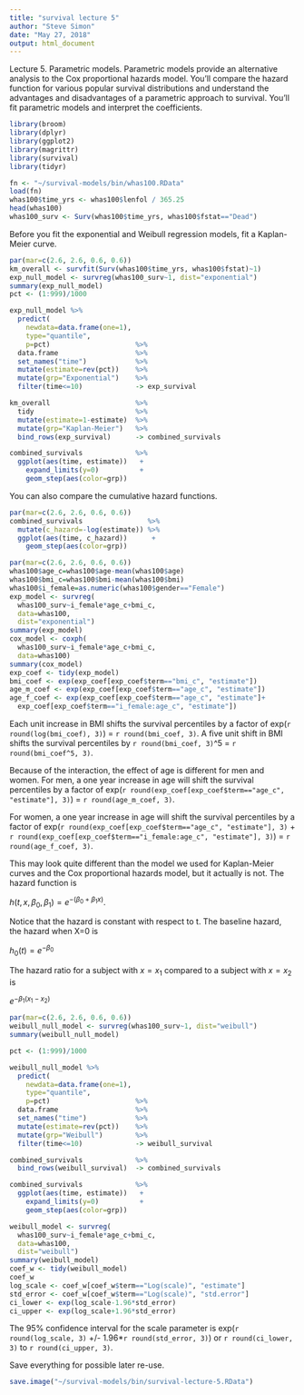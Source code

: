 ```yaml
---
title: "survival lecture 5"
author: "Steve Simon"
date: "May 27, 2018"
output: html_document
---
```


Lecture 5. Parametric models. Parametric models provide an alternative analysis to the Cox proportional hazards model. You'll compare the hazard function for various popular survival distributions and understand the advantages and disadvantages of a parametric approach to survival. You'll fit parametric models and interpret the coefficients.

```r
library(broom)
library(dplyr)
library(ggplot2)
library(magrittr)
library(survival)
library(tidyr)
```


```r
fn <- "~/survival-models/bin/whas100.RData" 
load(fn)
whas100$time_yrs <- whas100$lenfol / 365.25
head(whas100)
whas100_surv <- Surv(whas100$time_yrs, whas100$fstat=="Dead")
```

Before you fit the exponential and Weibull regression models, fit a Kaplan-Meier curve.

```r
par(mar=c(2.6, 2.6, 0.6, 0.6))
km_overall <- survfit(Surv(whas100$time_yrs, whas100$fstat)~1)
exp_null_model <- survreg(whas100_surv~1, dist="exponential")
summary(exp_null_model)
pct <- (1:999)/1000

exp_null_model %>%
  predict(
    newdata=data.frame(one=1),
    type="quantile",
    p=pct)                     %>%
  data.frame                   %>%
  set_names("time")            %>%
  mutate(estimate=rev(pct))    %>%
  mutate(grp="Exponential")    %>%
  filter(time<=10)             -> exp_survival

km_overall                     %>%
  tidy                         %>%
  mutate(estimate=1-estimate)  %>%
  mutate(grp="Kaplan-Meier")   %>%
  bind_rows(exp_survival)      -> combined_survivals

combined_survivals             %>%
  ggplot(aes(time, estimate))   +
    expand_limits(y=0)          +
    geom_step(aes(color=grp))

```

You can also compare the cumulative hazard functions.

```r
par(mar=c(2.6, 2.6, 0.6, 0.6))
combined_survivals                %>%
  mutate(c_hazard=-log(estimate)) %>%
  ggplot(aes(time, c_hazard))      +
    geom_step(aes(color=grp))
```

```r
par(mar=c(2.6, 2.6, 0.6, 0.6))
whas100$age_c=whas100$age-mean(whas100$age)
whas100$bmi_c=whas100$bmi-mean(whas100$bmi)
whas100$i_female=as.numeric(whas100$gender=="Female")
exp_model <- survreg(
  whas100_surv~i_female*age_c+bmi_c, 
  data=whas100, 
  dist="exponential")
summary(exp_model)
cox_model <- coxph(
  whas100_surv~i_female*age_c+bmi_c, 
  data=whas100)
summary(cox_model)
exp_coef <- tidy(exp_model)
bmi_coef <- exp(exp_coef[exp_coef$term=="bmi_c", "estimate"])
age_m_coef <- exp(exp_coef[exp_coef$term=="age_c", "estimate"])
age_f_coef <- exp(exp_coef[exp_coef$term=="age_c", "estimate"]+
  exp_coef[exp_coef$term=="i_female:age_c", "estimate"])
```

Each unit increase in BMI shifts the survival percentiles by a factor of exp(`r round(log(bmi_coef), 3)`) = `r round(bmi_coef, 3)`. A five unit shift in BMI shifts the survival percentiles by `r round(bmi_coef, 3)`^5 = `r round(bmi_coef^5, 3)`. 

Because of the interaction, the effect of age is different for men and women. For men, a one year increase in age will shift the survival percentiles by a factor of
exp(`r round(exp_coef[exp_coef$term=="age_c", "estimate"], 3)`) = `r round(age_m_coef, 3)`. 

For women, a one year increase in age will shift the survival percentiles by a factor of exp(`r round(exp_coef[exp_coef$term=="age_c", "estimate"], 3)` + `r round(exp_coef[exp_coef$term=="i_female:age_c", "estimate"], 3)`) = `r round(age_f_coef, 3)`.

This may look quite different than the model we used for Kaplan-Meier curves and the Cox proportional hazards model, but it actually is not. The hazard function is 

$h(t, x, \beta_0, \beta_1)=e^{-(\beta_0+\beta_1 x)}$.

Notice that the hazard is constant with respect to t. The baseline hazard, the hazard when X=0 is

$h_0(t)=e^{-\beta_0}$

The hazard ratio for a subject with $x=x_1$ compared to a subject with $x=x_2$ is

$e^{-\beta_1 (x_1-x_2)}$


```r
par(mar=c(2.6, 2.6, 0.6, 0.6))
weibull_null_model <- survreg(whas100_surv~1, dist="weibull")
summary(weibull_null_model)

pct <- (1:999)/1000

weibull_null_model %>%
  predict(
    newdata=data.frame(one=1),
    type="quantile",
    p=pct)                     %>%
  data.frame                   %>%
  set_names("time")            %>%
  mutate(estimate=rev(pct))    %>%
  mutate(grp="Weibull")        %>%
  filter(time<=10)             -> weibull_survival

combined_survivals             %>%
  bind_rows(weibull_survival)  -> combined_survivals

combined_survivals             %>%
  ggplot(aes(time, estimate))   +
    expand_limits(y=0)          +
    geom_step(aes(color=grp))

```

```r
weibull_model <- survreg(
  whas100_surv~i_female*age_c+bmi_c, 
  data=whas100, 
  dist="weibull")
summary(weibull_model)
coef_w <- tidy(weibull_model)
coef_w
log_scale <- coef_w[coef_w$term=="Log(scale)", "estimate"]
std_error <- coef_w[coef_w$term=="Log(scale)", "std.error"]
ci_lower <- exp(log_scale-1.96*std_error)
ci_upper <- exp(log_scale+1.96*std_error)
```

The 95% confidence interval for the scale parameter is 
exp(`r round(log_scale, 3)` +/- 1.96*`r round(std_error, 3)`) or
`r round(ci_lower, 3)` to 
`r round(ci_upper, 3)`.

Save everything for possible later re-use.

```r
save.image("~/survival-models/bin/survival-lecture-5.RData")
```
